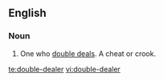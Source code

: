 ==English==
===Noun===
{{en-noun}}

#One who [[double deal]]s. A cheat or crook.

[[te:double-dealer]]
[[vi:double-dealer]]